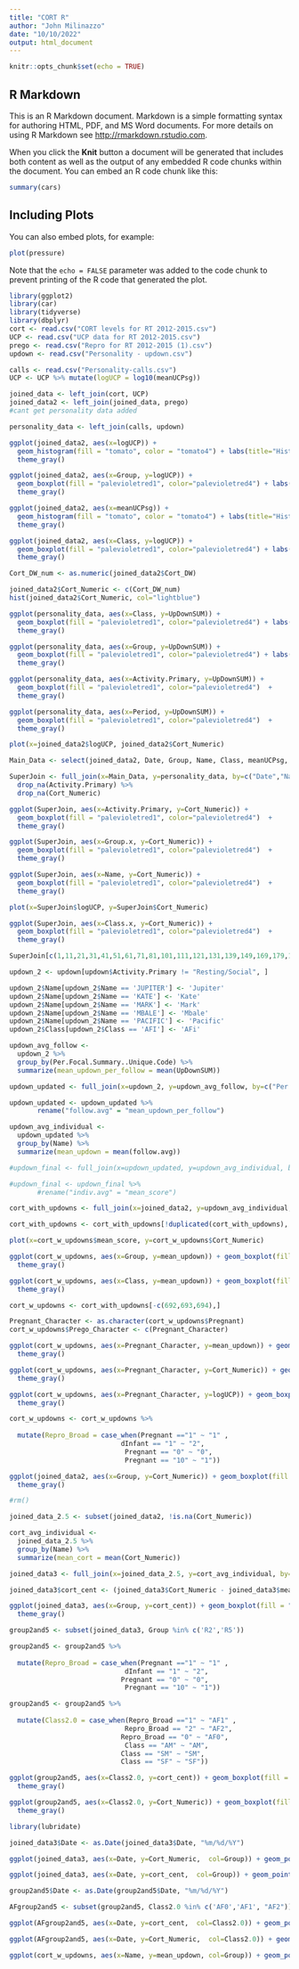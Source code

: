```yaml
---
title: "CORT R"
author: "John Milinazzo"
date: "10/10/2022"
output: html_document
---
```


```r
knitr::opts_chunk$set(echo = TRUE)
```

## R Markdown

This is an R Markdown document. Markdown is a simple formatting syntax for authoring HTML, PDF, and MS Word documents. For more details on using R Markdown see <http://rmarkdown.rstudio.com>.

When you click the **Knit** button a document will be generated that includes both content as well as the output of any embedded R code chunks within the document. You can embed an R code chunk like this:

```r
summary(cars)
```

## Including Plots

You can also embed plots, for example:

```r
plot(pressure)
```

Note that the `echo = FALSE` parameter was added to the code chunk to prevent printing of the R code that generated the plot.


```r
library(ggplot2)
library(car)
library(tidyverse)
library(dbplyr)
cort <- read.csv("CORT levels for RT 2012-2015.csv")
UCP <- read.csv("UCP data for RT 2012-2015.csv")
prego <- read.csv("Repro for RT 2012-2015 (1).csv")
updown <- read.csv("Personality - updown.csv")
```


```r
calls <- read.csv("Personality-calls.csv")
UCP <- UCP %>% mutate(logUCP = log10(meanUCPsg)) 
```


```r
joined_data <- left_join(cort, UCP)
joined_data2 <- left_join(joined_data, prego)
#cant get personality data added
```
```r
personality_data <- left_join(calls, updown)
```
```r

ggplot(joined_data2, aes(x=logUCP)) + 
  geom_histogram(fill = "tomato", color = "tomato4") + labs(title="Histogram of Log UCP") +
  theme_gray()

ggplot(joined_data2, aes(x=Group, y=logUCP)) + 
  geom_boxplot(fill = "palevioletred1", color="palevioletred4") + labs(title="Log UCP Level per Group",x="Group", y = "Log of UCP") +
  theme_gray()
```
```r
ggplot(joined_data2, aes(x=meanUCPsg)) + 
  geom_histogram(fill = "tomato", color = "tomato4") + labs(title="Histogram of UCP sg") +
  theme_gray()
```
```r
ggplot(joined_data2, aes(x=Class, y=logUCP)) + 
  geom_boxplot(fill = "palevioletred1", color="palevioletred4") + labs(title="Log UCP Level per Group",x="Class", y = "Log of UCP") +
  theme_gray()
```
```r
Cort_DW_num <- as.numeric(joined_data2$Cort_DW)
```
```r
joined_data2$Cort_Numeric <- c(Cort_DW_num)
hist(joined_data2$Cort_Numeric, col="lightblue")
```
```r
ggplot(personality_data, aes(x=Class, y=UpDownSUM)) + 
  geom_boxplot(fill = "palevioletred1", color="palevioletred4") + labs(title="UpDowns by Class",x="Class", y = "Sum of Updowns") +
  theme_gray()
```
```r
ggplot(personality_data, aes(x=Group, y=UpDownSUM)) + 
  geom_boxplot(fill = "palevioletred1", color="palevioletred4") + labs(title="UpDowns by Group",x="Group", y = "Sum of Updowns") +
  theme_gray()
```
```r
ggplot(personality_data, aes(x=Activity.Primary, y=UpDownSUM)) + 
  geom_boxplot(fill = "palevioletred1", color="palevioletred4")  +
  theme_gray()
```
```r
ggplot(personality_data, aes(x=Period, y=UpDownSUM)) + 
  geom_boxplot(fill = "palevioletred1", color="palevioletred4")  +
  theme_gray()
```


```r
plot(x=joined_data2$logUCP, joined_data2$Cort_Numeric)
```
```r
Main_Data <- select(joined_data2, Date, Group, Name, Class, meanUCPsg, logUCP, dInfant, Pregnant, Cort_Numeric)
```
```r
SuperJoin <- full_join(x=Main_Data, y=personality_data, by=c("Date","Name"))%>%
  drop_na(Activity.Primary) %>% 
  drop_na(Cort_Numeric)
```
```r
ggplot(SuperJoin, aes(x=Activity.Primary, y=Cort_Numeric)) + 
  geom_boxplot(fill = "palevioletred1", color="palevioletred4")  +
  theme_gray()
```

```r
ggplot(SuperJoin, aes(x=Group.x, y=Cort_Numeric)) + 
  geom_boxplot(fill = "palevioletred1", color="palevioletred4")  +
  theme_gray()
```

```r
ggplot(SuperJoin, aes(x=Name, y=Cort_Numeric)) + 
  geom_boxplot(fill = "palevioletred1", color="palevioletred4")  +
  theme_gray()
```
```r
plot(x=SuperJoin$logUCP, y=SuperJoin$Cort_Numeric)
```



```r
ggplot(SuperJoin, aes(x=Class.x, y=Cort_Numeric)) + 
  geom_boxplot(fill = "palevioletred1", color="palevioletred4")  +
  theme_gray()
```
```r
SuperJoin[c(1,11,21,31,41,51,61,71,81,101,111,121,131,139,149,169,179,189,199,209,229,239,249,259,269,279,289,299,309,319,329,339,349,353), ]
```
```r
updown_2 <- updown[updown$Activity.Primary != "Resting/Social", ]

```

```r
updown_2$Name[updown_2$Name == 'JUPITER'] <- 'Jupiter'
updown_2$Name[updown_2$Name == 'KATE'] <- 'Kate'
updown_2$Name[updown_2$Name == 'MARK'] <- 'Mark'
updown_2$Name[updown_2$Name == 'MBALE'] <- 'Mbale'
updown_2$Name[updown_2$Name == 'PACIFIC'] <- 'Pacific'
updown_2$Class[updown_2$Class == 'AFI'] <- 'AFi'
```


```r
updown_avg_follow <- 
  updown_2 %>%
  group_by(Per.Focal.Summary..Unique.Code) %>%
  summarize(mean_updown_per_follow = mean(UpDownSUM))
```

```r
updown_updated <- full_join(x=updown_2, y=updown_avg_follow, by=c("Per.Focal.Summary..Unique.Code"))
```

```r
updown_updated <- updown_updated %>% 
       rename("follow.avg" = "mean_updown_per_follow")
```


```r
updown_avg_individual <- 
  updown_updated %>%
  group_by(Name) %>%
  summarize(mean_updown = mean(follow.avg))
```

```r
#updown_final <- full_join(x=updown_updated, y=updown_avg_individual, by=c("Name"))
```

```r
#updown_final <- updown_final %>% 
       #rename("indiv.avg" = "mean_score")
```
```r
cort_with_updowns <- full_join(x=joined_data2, y=updown_avg_individual, by=c("Name"))
```
```r
cort_with_updowns <- cort_with_updowns[!duplicated(cort_with_updowns), ]

```

```r
plot(x=cort_w_updowns$mean_score, y=cort_w_updowns$Cort_Numeric)
```

```r
ggplot(cort_w_updowns, aes(x=Group, y=mean_updown)) + geom_boxplot(fill = "palevioletred1", color="palevioletred4")  +
  theme_gray()
```
```r
ggplot(cort_w_updowns, aes(x=Class, y=mean_updown)) + geom_boxplot(fill = "palevioletred1", color="palevioletred4")  +
  theme_gray()
```

```r
cort_w_updowns <- cort_with_updowns[-c(692,693,694),]
```

```r
Pregnant_Character <- as.character(cort_w_updowns$Pregnant)
cort_w_updowns$Prego_Character <- c(Pregnant_Character)
```

```r
ggplot(cort_w_updowns, aes(x=Pregnant_Character, y=mean_updown)) + geom_boxplot(fill = "palevioletred1", color="palevioletred4")  +
  theme_gray()
```
```r
ggplot(cort_w_updowns, aes(x=Pregnant_Character, y=Cort_Numeric)) + geom_boxplot(fill = "palevioletred1", color="palevioletred4")  +
  theme_gray()
```
```r
ggplot(cort_w_updowns, aes(x=Pregnant_Character, y=logUCP)) + geom_boxplot(fill = "palevioletred1", color="palevioletred4")  +
  theme_gray()
```
            
```r

cort_w_updowns <- cort_w_updowns %>% 
  
  mutate(Repro_Broad = case_when(Pregnant =="1" ~ "1" ,
                            dInfant == "1" ~ "2",
                             Pregnant == "0" ~ "0",
                             Pregnant == "10" ~ "1")) 
```

```r
ggplot(joined_data2, aes(x=Group, y=Cort_Numeric)) + geom_boxplot(fill = "darkolivegreen3", color="darkolivegreen4")  +
  theme_gray()

```
```r
#rm()
```


```r
joined_data_2.5 <- subset(joined_data2, !is.na(Cort_Numeric))
```


```r
cort_avg_individual <- 
  joined_data_2.5 %>%
  group_by(Name) %>%
  summarize(mean_cort = mean(Cort_Numeric))
```

```r
joined_data3 <- full_join(x=joined_data_2.5, y=cort_avg_individual, by=c("Name"))
```

```r
joined_data3$cort_cent <- (joined_data3$Cort_Numeric - joined_data3$mean_cort)
```

```r
ggplot(joined_data3, aes(x=Group, y=cort_cent)) + geom_boxplot(fill = "darkolivegreen3", color="darkolivegreen4")  +
  theme_gray()
```

```r
group2and5 <- subset(joined_data3, Group %in% c('R2','R5'))
```

```r
group2and5 <- group2and5 %>% 
  
  mutate(Repro_Broad = case_when(Pregnant =="1" ~ "1" ,
                             dInfant == "1" ~ "2",
                            Pregnant == "0" ~ "0",
                             Pregnant == "10" ~ "1"))
```

```r
group2and5 <- group2and5 %>% 
  
  mutate(Class2.0 = case_when(Repro_Broad =="1" ~ "AF1" ,
                             Repro_Broad == "2" ~ "AF2",
                            Repro_Broad == "0" ~ "AF0",
                             Class == "AM" ~ "AM",
                            Class == "SM" ~ "SM",
                            Class == "SF" ~ "SF"))
```

```r
ggplot(group2and5, aes(x=Class2.0, y=cort_cent)) + geom_boxplot(fill = "darkolivegreen3", color="darkolivegreen4")  +
  theme_gray()
```
```r
ggplot(group2and5, aes(x=Class2.0, y=Cort_Numeric)) + geom_boxplot(fill = "darkolivegreen3", color="darkolivegreen4")  +
  theme_gray()
```
```r
library(lubridate)
```

```r
joined_data3$Date <- as.Date(joined_data3$Date, "%m/%d/%Y")

```


```r
ggplot(joined_data3, aes(x=Date, y=Cort_Numeric,  col=Group)) + geom_point(shape=16, size=1.75, alpha=0.6) + theme_minimal() + geom_smooth(method = loess, alpha=0.2, se=FALSE)

```
```r
ggplot(joined_data3, aes(x=Date, y=cort_cent,  col=Group)) + geom_point(shape=16, size=1.75, alpha=0.6) + theme_minimal() + geom_smooth(method = loess, alpha=0.2, se=FALSE)
```
```r
group2and5$Date <- as.Date(group2and5$Date, "%m/%d/%Y")

```

```r
AFgroup2and5 <- subset(group2and5, Class2.0 %in% c('AF0','AF1', "AF2"))
```


```r
ggplot(AFgroup2and5, aes(x=Date, y=cort_cent,  col=Class2.0)) + geom_point(shape=16, size=1.75, alpha=0.6) + theme_minimal() + geom_smooth(method = loess, alpha=0.2, se=FALSE)
```
```r
ggplot(AFgroup2and5, aes(x=Date, y=Cort_Numeric,  col=Class2.0)) + geom_point(shape=16, size=1.75, alpha=0.6) + theme_minimal() + geom_smooth(method = loess, alpha=0.2, se=FALSE)
```

```r
ggplot(cort_w_updowns, aes(x=Name, y=mean_updown, col=Group)) + geom_point(shape=16, size=1.75, alpha=0.6) + theme_minimal() + theme(axis.text.x = element_text(angle = 45, vjust = 1, hjust=1, size=3))
```
```r

```


